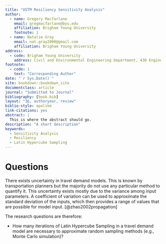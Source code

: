 ```yaml
---
title: "USTM Resiliency Sensitivity Analysis"
author:
  - name: Gregory Macfarlane
    email: gregmacfarlane@byu.edu
    affiliation: Brigham Young University
    footnote: 1
  - name: Natalie Gray
    email: nat.gray2000@gmail.com
    affiliation: Brigham Young University
address:
  - code: Brigham Young University
    address: Civil and Environmental Engineering Department, 430 Engineering Building, Provo, Utah 84602
footnote:
  - code: 1
    text: "Corresponding Author"
date: "`r Sys.Date()`"
site: bookdown::bookdown_site
documentclass: article
journal: "Submitted to Journal"
bibliography: [book.bib]
layout: "3p, authoryear, review"
biblio-style: apalike
link-citations: yes
abstract: |
  This is where the abstract should go.
description: "A short description"
keywords:
  - Sensitivity Analysis
  - Resiliency
  - Latin Hypercube Sampling
---
```


# Questions

There exists uncertainty in travel demand models. This is known by transportation planners but the majority do not use any particular method to quantify it. This uncertainty exists mostly due to the variance among input parameters. A coefficient of variation can be used to approximate the standard deviation of the inputs, which then provides a range of values that are possible for model input. [@zhao2002propagation]

The research questions are therefore:

  - How many iterations of Latin Hypercube Sampling in a travel demand model are necessary to approximate random sampling methods (e.g., Monte Carlo simulation)?
